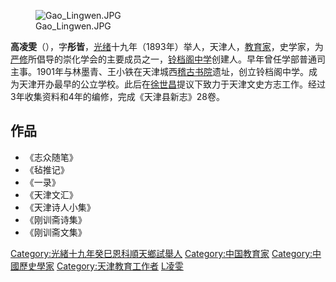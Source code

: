 {{Unreferenced|time=2021-10-10T06:16:45+00:00}}
[[File:Gao_Lingwen.JPG|thumb]]

'''高凌雯'''（{{bd|1861年||1945年||catIdx=G}}），字'''彤皆'''，[[光绪|光绪]]十九年（1893年）举人，天津人，[[教育家|教育家]]，史学家，为[[严修|严修]]所倡导的崇化学会的主要成员之一，[[铃档阁中学|铃档阁中学]]创建人。早年曾任学部普通司主事。1901年与林墨青、王小铁在天津城西[[稽古书院|稽古书院]]遗址，创立铃档阁中学。成为天津开办最早的公立学校。此后在[[徐世昌|徐世昌]]提议下致力于天津文史方志工作。经过3年收集资料和4年的编修，完成《天津县新志》28卷。

== 作品 ==
*《志众随笔》
*《毡推记》
*《一录》
*《天津文汇》
*《天津诗人小集》
*《刚训斋诗集》
*《刚训斋文集》

{{normdaten}}
{{DEFAULTSORT:Gao高}}
[[Category:光緒十九年癸巳恩科順天鄉試舉人|Category:光緒十九年癸巳恩科順天鄉試舉人]]
[[Category:中国教育家|Category:中国教育家]]
[[Category:中國歷史學家|Category:中國歷史學家]]
[[Category:天津教育工作者|Category:天津教育工作者]]
[[Category:高姓|L凌雯]]
{{china-bio-stub}}